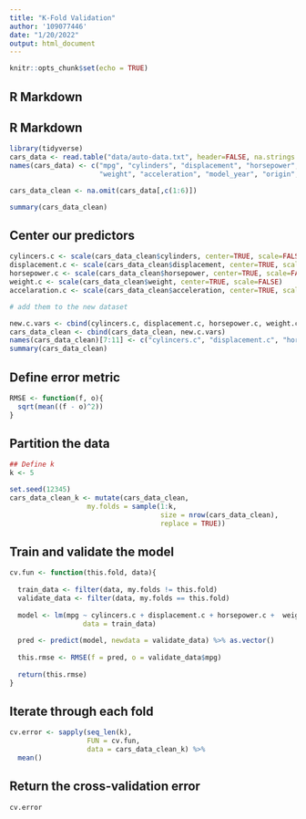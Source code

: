 ```yaml
---
title: "K-Fold Validation"
author: '109077446'
date: "1/20/2022"
output: html_document
---
```


```r
knitr::opts_chunk$set(echo = TRUE)
```

## R Markdown

## R Markdown

```r
library(tidyverse)
cars_data <- read.table("data/auto-data.txt", header=FALSE, na.strings = "?")
names(cars_data) <- c("mpg", "cylinders", "displacement", "horsepower", 
                      "weight", "acceleration", "model_year", "origin", "car_name")

cars_data_clean <- na.omit(cars_data[,c(1:6)])

summary(cars_data_clean)

```


## Center our predictors
```r
cylincers.c <- scale(cars_data_clean$cylinders, center=TRUE, scale=FALSE)
displacement.c <- scale(cars_data_clean$displacement, center=TRUE, scale=FALSE)
horsepower.c <- scale(cars_data_clean$horsepower, center=TRUE, scale=FALSE)
weight.c <- scale(cars_data_clean$weight, center=TRUE, scale=FALSE)
accelaration.c <- scale(cars_data_clean$acceleration, center=TRUE, scale=FALSE)

# add them to the new dataset

new.c.vars <- cbind(cylincers.c, displacement.c, horsepower.c, weight.c, accelaration.c )
cars_data_clean <- cbind(cars_data_clean, new.c.vars)
names(cars_data_clean)[7:11] <- c("cylincers.c", "displacement.c", "horsepower.c", "weight.c", "accelaration.c")
summary(cars_data_clean)

```

## Define error metric

```r
RMSE <- function(f, o){
  sqrt(mean((f - o)^2))
}
```


## Partition the data 

```r
## Define k
k <- 5

set.seed(12345)
cars_data_clean_k <- mutate(cars_data_clean,
                   my.folds = sample(1:k,
                                     size = nrow(cars_data_clean),
                                     replace = TRUE))

```

## Train and validate the model 

```r
cv.fun <- function(this.fold, data){
  
  train_data <- filter(data, my.folds != this.fold)
  validate_data <- filter(data, my.folds == this.fold)
  
  model <- lm(mpg ~ cylincers.c + displacement.c + horsepower.c +  weight.c + accelaration.c, 
                  data = train_data)
  
  pred <- predict(model, newdata = validate_data) %>% as.vector()
  
  this.rmse <- RMSE(f = pred, o = validate_data$mpg)
  
  return(this.rmse)
}
```

## Iterate through each fold

```r
cv.error <- sapply(seq_len(k),
                   FUN = cv.fun,
                   data = cars_data_clean_k) %>%
  mean()


```


## Return the cross-validation error
```r

cv.error
```

